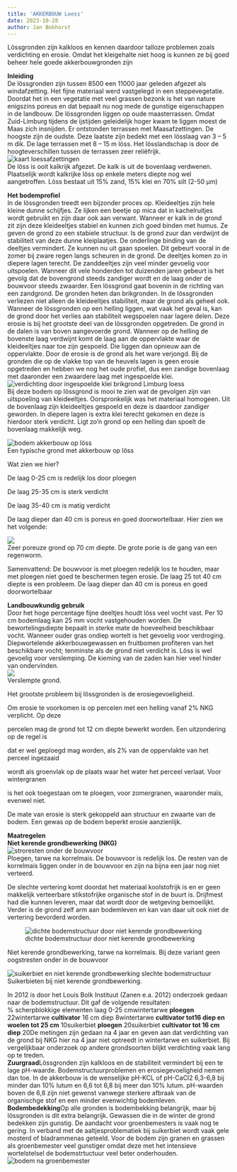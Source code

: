 ```yaml
---
title: 'AKKERBOUW Loess'
date: 2023-10-28
author: Jan Bokhorst
---
```




 Lössgronden zijn kalkloos en kennen daardoor talloze problemen zoals verdichting en erosie. Omdat het kleigehalte niet hoog is kunnen ze bij goed beheer hele goede akkerbouwgronden zijn


   **Inleiding**  
De lössgronden zijn tussen 8500 een 11000 jaar geleden afgezet als windafzetting. Het fijne materiaal werd vastgelegd in een steppevegetatie. Doordat het in een vegetatie met veel grassen bezonk is het van nature enigszins poreus en dat bepaalt nu nog mede de gunstige eigenschappen in de landbouw. De lössgronden liggen op oude maasterrassen. Omdat Zuid-Limburg tijdens de ijstijden geleidelijk hoger kwam te liggen moest de Maas zich insnijden. Er ontstonden terrassen met Maasafzettingen. De hoogste zijn de oudste. Deze laatste zijn bedekt met een lösslaag van 3 – 5 m dik. De lage terrassen met 8 – 15 m löss. Het lösslandschap is door de hoogteverschillen tussen de terrassen zeer reliëfrijk.   
![kaart loessafzettingen](../img/loss-1920w.jpg)   
De löss is ooit kalkrijk afgezet. De kalk is uit de bovenlaag verdwenen. Plaatselijk wordt kalkrijke löss op enkele meters diepte nog wel aangetroffen. Löss bestaat uit 15% zand, 15% klei en 70% silt (2-50 µm)

 





**Het bodemprofiel**  
In de lössgronden treedt een bijzonder proces op. Kleideeltjes zijn hele kleine dunne schijfjes. Ze lijken een beetje op mica dat in kachelruitjes wordt gebruikt en zijn daar ook aan verwant. Wanneer er kalk in de grond zit zijn deze kleideeltjes stabiel en kunnen zich goed binden met humus. Ze geven de grond zo een stabiele structuur. Is de grond zuur dan verdwijnt de stabiliteit van deze dunne kleiplaatjes. De onderlinge binding van de deeltjes vermindert. Ze kunnen nu uit gaan spoelen. Dit gebeurt vooral in de zomer bij zware regen langs scheuren in de grond. De deeltjes komen zo in diepere lagen terecht. De zanddeeltjes zijn veel minder gevoelig voor uitspoelen. Wanneer dit vele honderden tot duizenden jaren gebeurt is het gevolg dat de bovengrond steeds zandiger wordt en de laag onder de bouwvoor steeds zwaarder. Een lössgrond gaat bovenin in de richting van een zandgrond. De gronden heten dan brikgronden. In de lössgronden verliezen niet alleen de kleideeltjes stabiliteit, maar de grond als geheel ook. Wanneer de lössgronden op een helling liggen, wat vaak het geval is, kan de grond door het verlies aan stabiliteit wegspoelen naar lagere delen. Deze erosie is bij het grootste deel van de lössgronden opgetreden. De grond in de dalen is van boven aangevoerde grond. Wanneer op de helling de bovenste laag verdwijnt komt de laag aan de oppervlakte waar de kleideeltjes naar toe zijn gespoeld. Die liggen dan opnieuw aan de oppervlakte. Door de erosie is de grond als het ware verjongd. Bij de gronden die op de vlakke top van de heuvels lagen is geen erosie opgetreden en hebben we nog het oude profiel, dus een zandige bovenlaag met daaronder een zwaardere laag met ingespoelde klei.   
![verdichting door ingespoelde klei brikgrond Limburg loess](../img/profiellicht(Small)-1920w.jpg)   
Bij deze bodem op lössgrond is mooi te zien wat de gevolgen zijn van uitspoeling van kleideeltjes. Oorspronkelijk was het materiaal homogeen. Uit de bovenlaag zijn kleideeltjes gespoeld en deze is daardoor zandiger geworden. In diepere lagen is extra klei terecht gekomen en deze is hierdoor sterk verdicht. Ligt zo’n grond op een helling dan spoelt de bovenlaag makkelijk weg.

 





  
![bodem akkerbouw op löss](../img/tongeren023(Medium)-1920w.jpg)   
Een typische grond met akkerbouw op löss

  
Wat zien we hier?

  
De laag 0-25 cm is redelijk los door ploegen

  
De laag 25-35 cm is sterk verdicht

  
De laag 35-40 cm is matig verdicht

  
De laag dieper dan 40 cm is poreus en goed doorwortelbaar. Hier zien we het volgende:

 





  
![](../img/tongeren030(Medium)-1920w.jpg)   
Zeer poreuze grond op 70 cm diepte. De grote porie is de gang van een regenworm.

  
Samenvattend: De bouwvoor is met ploegen redelijk los te houden, maar met ploegen niet goed te beschermen tegen erosie. De laag 25 tot 40 cm diepte is een probleem. De laag dieper dan 40 cm is poreus en goed doorwortelbaar

 





**Landbouwkundig gebruik**  
Door het hoge percentage fijne deeltjes houdt löss veel vocht vast. Per 10 cm bodemlaag kan 25 mm vocht vastgehouden worden. De bewortelingsdiepte bepaalt in sterke mate de hoeveelheid beschikbaar vocht. Wanneer ouder gras ondiep wortelt is het gevoelig voor verdroging. Diepwortelende akkerbouwgewassen en fruitbomen profiteren van het beschikbare vocht; tenminste als de grond niet verdicht is. Löss is wel gevoelig voor verslemping. De kieming van de zaden kan hier veel hinder van ondervinden.   
![](../img/Limburg18-8-08025-1920w.jpg)   
Verslempte grond.

  
Het grootste probleem bij lössgronden is de erosiegevoeligheid. 

Om erosie te voorkomen is op percelen met een helling vanaf 2% NKG verplicht. Op deze 

percelen mag de grond tot 12 cm diepte bewerkt worden. Een uitzondering op de regel is 

dat er wel geploegd mag worden, als 2% van de oppervlakte van het perceel ingezaaid 

wordt als groenvlak op de plaats waar het water het perceel verlaat. Voor wintergranen 

is het ook toegestaan om te ploegen, voor zomergranen, waaronder maïs, evenwel niet. 

De mate van erosie is sterk gekoppeld aan structuur en zwaarte van de bodem. Een gewas op de bodem beperkt erosie aanzienlijk.

 





**Maatregelen**  
**Niet kerende grondbewerking (NKG)**   
![stroresten onder de bouwvoor](../img/tongeren008(Medium)-1920w.jpg)   
Ploegen, tarwe na korrelmais. De bouwvoor is redelijk los. De resten van de korrelmais liggen onder in de bouwvoor en zijn na bijna een jaar nog niet verteerd.

  
De slechte vertering komt doordat het materiaal koolstofrijk is en er geen makkelijk verteerbare stikstofrijke organische stof in de buurt is. Drijfmest had die kunnen leveren, maar dat wordt door de wetgeving bemoeilijkt. Verder is de grond zelf arm aan bodemleven en kan van daar uit ook niet de vertering bevorderd worden.

 





  
![dichte bodemstructuur door niet kerende grondbewerking](../img/tongeren026(Medium)-1920w.jpg)     



Niet kerende grondbewerking, tarwe na korrelmais. Bij deze variant geen oogstresten onder in de bouwvoor

 





  
![suikerbiet en niet kerende grondbewerking slechte bodemstructuur](../img/tongeren020(Medium)-1920w.jpg)   
Suikerbieten bij niet kerende grondbewerking. 

 





In 2012 is door het Louis Bolk Instituut (Zanen e.a. 2012) onderzoek gedaan naar de bodemstructuur. Dit gaf de volgende resultaten:  
% scherpblokkige elementen laag 0-25 cmwintertarwe **ploegen** 
22wintertarwe **cultivator** 
16 cm diep 8wintertarwe **cultivator tot16 diep en woelen tot 25 cm** 
10suikerbiet **ploegen** 
20suikerbiet **cultivator tot 16 cm diep** 
20De metingen zijn gedaan na 4 jaar en geven aan dat verdichting van de grond bij NKG hier na 4 jaar niet optreedt in wintertarwe en suikerbiet. Bij vergelijkbaar onderzoek op andere grondsoorten blijkt verdichting vaak lang op te treden.  
**Zuurgraad**Lössgronden zijn kalkloos en de stabiliteit vermindert bij een te lage pH-waarde. Bodemstructuurproblemen en erosiegevoeligheid nemen dan toe. In de akkerbouw is de wenselijke pH-KCL of pH-CaCl2 6,3-6,8 bij minder dan 10% lutum en 6,6 tot 6,8 bij meer dan 10% lutum. pH-waarden boven de 6,8 zijn niet gewenst vanwege sterkere afbraak van de organischge stof en een minder evenwichtig bodemleven.  
**Bodembedekking**Op alle gronden is bodembekking belangrijk, maar bij lössgronden is dit extra belangrijk. Gewassen die in de winter de grond bedekken zijn gunstig. De aandacht voor groenbemesters is vaak nog te gering. In verband met de aaltjesproblematiek bij suikerbiet wordt vaak gele mosterd of bladrammenas geteeld. Voor de bodem zijn granen en grassen als groenbemester veel gunstiger omdat deze met het intensieve wortelstelsel de bodemstrtuctuur veel beter onderhouden.   
![bodem na groenbemester](../img/Limburg18-8-08078(2)-1920w.jpg)     

















